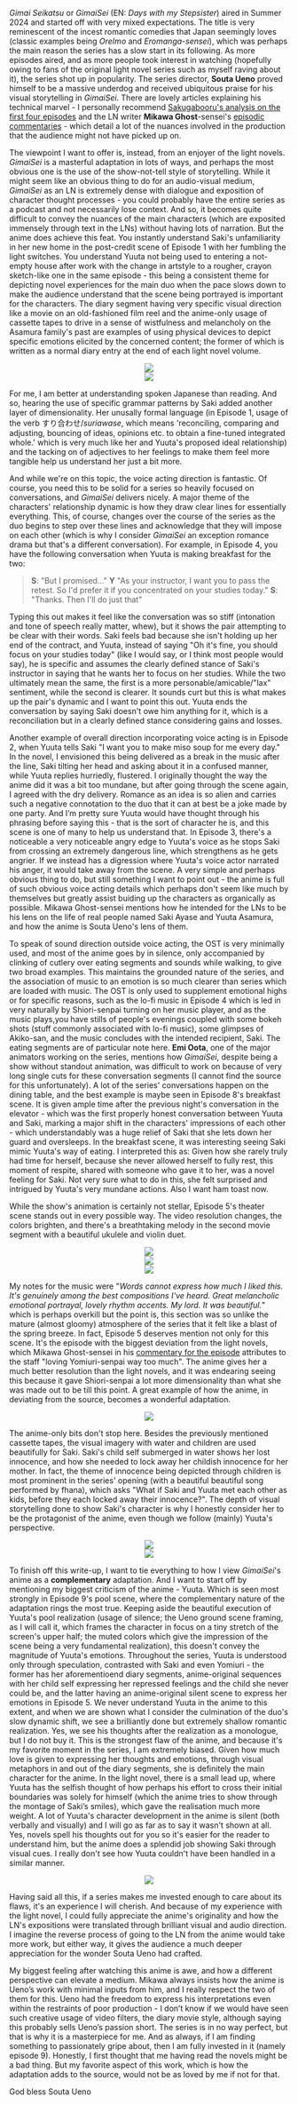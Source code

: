*Gimai Seikatsu* or *GimaiSei* (EN: *Days with my Stepsister*) aired in Summer 2024 and started off with very mixed expectations. The title is very reminescent of the incest romantic comedies that Japan seemingly loves (classic examples being *OreImo* and *Eromanga-sensei*), which was perhaps the main reason the series has a slow start in its following. As more episodes aired, and as more people took interest in watching (hopefully owing to fans of the original light novel series such as myself raving about it), the series shot up in popularity. The series director, **Souta Ueno** proved himself to be a massive underdog and received ubiquitous praise for his visual storytelling in *GimaiSei*. There are lovely articles explaining his technical marvel - I personally recommend [Sakugabooru's analysis on the first four episodes](https://blog.sakugabooru.com/2024/08/01/gimai-seikatsu/) and the LN writer **Mikawa Ghost**-sensei's [episodic commentaries](https://x.com/mikawaghost/status/1808863069390680504) - which detail a lot of the nuances involved in the production that the audience might not have picked up on.

The viewpoint I want to offer is, instead, from an enjoyer of the light novels. *GimaiSei* is a masterful adaptation in lots of ways, and perhaps the most obvious one is the use of the show-not-tell style of storytelling. While it might seem like an obvious thing to do for an audio-visual medium, *GimaiSei* as an LN is extremely dense with dialogue and exposition of character thought processes - you could probably have the entire series as a podcast and not necessarily lose context. And so, it becomes quite difficult to convey the nuances of the main characters (which are exposited immensely through text in the LNs) without having lots of narration. But the anime does achieve this feat. You instantly understand Saki's unfamiliarity in her new home in the post-credit scene of Episode 1 with her fumbling the light switches. You understand Yuuta not being used to entering a not-empty house after work with the change in artstyle to a rougher, crayon sketch-like one in the same episode - this being a consistent theme for depicting novel experiences for the main duo when the pace slows down to make the audience understand that the scene being portrayed is important for the characters. The diary segment having very specific visual direction like a movie on an old-fashioned film reel and the anime-only usage of cassette tapes to drive in a sense of wistfulness and melancholy on the Asamura family's past are examples of using physical devices to depict specific emotions elicited by the concerned content; the former of which is written as a normal diary entry at the end of each light novel volume. 

<div align="center" style={{marginBottom: '-10px', marginTop: '-10px'}}>
  <img src="/images/blog/gimaisei/image1.webp" className="rounded-xl" />
</div>
<div align="center" style={{marginBottom: '-10px', marginTop: '-10px'}}>
  <img src="/images/blog/gimaisei/image2.webp" className="rounded-xl" />
</div>

For me, I am better at understanding spoken Japanese than reading. And so, hearing the use of specific grammar patterns by Saki added another layer of dimensionality. Her unusally formal language (in Episode 1, usage of the verb すり合わせ/*suriawase*, which means 'reconciling, comparing and adjusting, bouncing of ideas, opinions etc. to obtain a fine-tuned integrated whole.' which is very much like her and Yuuta's proposed ideal relationship) and the tacking on of adjectives to her feelings to make them feel more tangible help us understand her just a bit more. 

And while we're on this topic, the voice acting direction is fantastic. Of course, you need this to be solid for a series so heavily focused on conversations, and *GimaiSei* delivers nicely. A major theme of the characters' relationship dynamic is how they draw clear lines for essentially everything. This, of course, changes over the course of the series as the duo begins to step over these lines and acknowledge that they will impose on each other (which is why I consider *GimaiSei* an exception romance drama but that's a different conversation). For example, in Episode 4, you have the following conversation when Yuuta is making breakfast for the two:

> **S**: "But I promised..."
>**Y** "As your instructor, I want you to pass the retest. So I'd prefer it if you concentrated on your studies today."
>**S**: "Thanks. Then I'll do just that"

Typing this out makes it feel like the conversation was so stiff (intonation and tone of speech really matter, whew), but it shows the pair attempting to be clear with their words. Saki feels bad because she isn't holding up her end of the contract, and Yuuta, instead of saying "Oh it's fine, you should focus on your studies today" (like I would say, or I think most people would say), he is specific and assumes the clearly defined stance of Saki's instructor in saying that he wants her to focus on her studies. While the two ultimately mean the same, the first is a more personable/amicable/"lax" sentiment, while the second is clearer. It sounds curt but this is what makes up the pair's dynamic and I want to point this out. Yuuta ends the conversation by saying Saki doesn't owe him anything for it, which is a reconciliation but in a clearly defined stance considering gains and losses. 

Another example of overall direction incorporating voice acting is in Episode 2, when Yuuta tells Saki "I want you to make miso soup for me every day." In the novel, I envisioned this being delivered as a break in the music after the line, Saki tilting her head and asking about it in a confused manner, while Yuuta replies hurriedly, flustered. I originally thought the way the anime did it was a bit too mundane, but after going through the scene again, I agreed with the dry delivery. Romance as an idea is so alien and carries such a negative connotation to the duo that it can at best be a joke made by one party. And I’m pretty sure Yuuta would have thought through his phrasing before saying this - that is the sort of character he is, and this scene is one of many to help us understand that. In Episode 3, there's a noticeable a very noticeable angry edge to Yuuta's voice as he stops Saki from crossing an extremely dangerous line, which strengthens as he gets angrier. If we instead has a digression where Yuuta's voice actor narrated his anger, it would take away from the scene. A very simple and perhaps obvious thing to do, but still something I want to point out - the anime is full of such obvious voice acting details which perhaps don't seem like much by themselves but greatly assist buiding up the characters as organically as possible. Mikawa Ghost-sensei mentions how he intended for the LNs to be his lens on the life of real people named Saki Ayase and Yuuta Asamura, and how the anime is Souta Ueno's lens of them. 

To speak of sound direction outside voice acting, the OST is very minimally used, and most of the anime goes by in silence, only accompanied by clinking of cutlery over eating segments and sounds while walking, to give two broad examples. This maintains the grounded nature of the series, and the association of music to an emotion is so much clearer than series which are loaded with music. The OST is only used to supplement emotional highs or for specific reasons, such as the lo-fi music in Episode 4 which is led in very naturally by Shiori-senpai turning on her music player, and as the music plays,you have stills of people's evenings coupled with some bokeh shots (stuff commonly associated with lo-fi music), some glimpses of Akiko-san, and the music concludes with the intended recipient, Saki. The eating segments are of particular note here. **Emi Oota**, one of the major animators working on the series, mentions how *GimaiSei*, despite being a show without standout animation, was difficult to work on because of very long single cuts for these conversation segments (I cannot find the source for this unfortunately). A lot of the series' conversations happen on the dining table, and the best example is maybe seen in Episode 8's breakfast scene. It is given ample time after the previous night's conversation in the elevator - which was the first properly honest conversation between Yuuta and Saki, marking a major shift in the characters' impressions of each other - which understandably was a huge relief of Saki that she lets down her guard and oversleeps. In the breakfast scene, it was interesting seeing Saki mimic Yuuta's way of eating. I interpreted this as: Given how she rarely truly had time for herself, because she never allowed herself to fully rest, this moment of respite, shared with someone who gave it to her, was a novel feeling for Saki. Not very sure what to do in this, she felt surprised and intrigued by Yuuta's very mundane actions. Also I want ham toast now.

While the show's animation is certainly not stellar, Episode 5's theater scene stands out in every possible way. The video resolution changes, the colors brighten, and there's a breathtaking melody in the second movie segment with a beautiful ukulele and violin duet. 

<div align="center" style={{marginBottom: '-10px', marginTop: '-10px'}}>
  <img src="/images/blog/gimaisei/image3.webp" className="rounded-xl" />
</div>
<div align="center" style={{marginBottom: '-10px', marginTop: '-10px'}}>
  <img src="/images/blog/gimaisei/image4.webp" className="rounded-xl" />
</div>
<div align="center" style={{marginBottom: '-10px', marginTop: '-10px'}}>
  <img src="/images/blog/gimaisei/image5.webp" className="rounded-xl" />
</div>

My notes for the music were "*Words cannot express how much I liked this. It's genuinely among the best compositions I've heard. Great melancholic emotional portrayal, lovely rhythm accents. My lord. It was beautiful.*" which is perhaps overkill but the point is, this section was so unlike the mature (almost gloomy) atmosphere of the series that it felt like a blast of the spring breeze. In fact, Episode 5 deserves mention not only for this scene. It's the episode with the biggest deviation from the light novels, which Mikawa Ghost-sensei in his [commentary for the episode](https://x.com/mikawaghost/status/1819010695134081224) attributes to the staff "loving Yomiuri-senpai way too much". The anime gives her a much better resolution than the light novels, and it was endearing seeing this because it gave Shiori-senpai a lot more dimensionality than what she was made out to be till this point. A great example of how the anime, in deviating from the source, becomes a wonderful adaptation. 

<div align="center" style={{marginBottom: '-10px', marginTop: '-10px'}}>
  <img src="/images/blog/gimaisei/image6.webp" className="rounded-xl" />
</div>

The anime-only bits don't stop here. Besides the previously mentioned cassette tapes, the visual imagery with water and children are used beautifully for Saki. Saki's child self submerged in water shows her lost innocence, and how she needed to lock away her childish innocence for her mother. In fact, the theme of innocence being depicted through children is most prominent in the series' opening (with a beautiful beautiful song performed by fhana), which asks "What if Saki and Yuuta met each other as kids, before they each locked away their innocence?". The depth of visual storytelling done to show Saki's character is why I honestly consider her to be the protagonist of the anime, even though we follow (mainly) Yuuta's perspective. 

<div align="center" style={{marginBottom: '-10px', marginTop: '-10px'}}>
  <img src="/images/blog/gimaisei/image7.webp" className="rounded-xl" />
</div>
<div align="center" style={{marginBottom: '-10px', marginTop: '-10px'}}>
  <img src="/images/blog/gimaisei/image8.webp" className="rounded-xl" />
</div>

To finish off this write-up, I want to tie everything to how I view *GimaiSei*'s anime as a **complementary** adaptation. And I want to start off by mentioning my biggest criticism of the anime - Yuuta. Which is seen most strongly in Episode 9's pool scene, where the complementary nature of the adaptation rings the most true. Keeping aside the beautiful execution of Yuuta's pool realization (usage of silence; the Ueno ground scene framing, as I will call it, which frames the character in focus on a tiny stretch of the screen's upper half; the muted colors which give the impression of the scene being a very fundamental realization), this doesn't convey the magnitude of Yuuta's emotions. Throughout the series, Yuuta is understood only through speculation, contrasted with Saki and even Yomiuri - the former has her aforementioend diary segments, anime-original sequences with her child self expressing her repressed feelings and the child she never could be, and the latter having an anime-original silent scene to express her emotions in Episode 5. We never understand Yuuta in the anime to this extent, and when we are shown what I consider the culmination of the duo's slow dynamic shift, we see a brilliantly done but extremely shallow romantic realization. Yes, we see his thoughts after the realization as a monologue, but I do not buy it. This is the strongest flaw of the anime, and because it's my favorite moment in the series, I am extremely biased. Given how much love is given to expressing her thoughts and emotions, through visual metaphors in and out of the diary segments, she is definitely the main character for the anime. In the light novel, there is a small lead up, where Yuuta has the selfish thought of how perhaps his effort to cross their initial boundaries was solely for himself (which the anime tries to show through the montage of Saki’s smiles), which gave the realisation much more weight. A lot of Yuuta's character development in the anime is silent (both verbally and visually) and I will go as far as to say it wasn't shown at all. Yes, novels spell his thoughts out for you so it's easier for the reader to understand him, but the anime does a splendid job showing Saki through visual cues. I really don't see how Yuuta couldn't have been handled in a similar manner.

<div align="center" style={{marginBottom: '-10px', marginTop: '-10px'}}>
  <img src="/images/blog/gimaisei/image9.webp" className="rounded-xl" />
</div>

Having said all this, if a series makes me invested enough to care about its flaws, it's an experience I will cherish. And because of my experience with the light novel, I could fully appreciate the anime's originality and how the LN's expositions were translated through brilliant visual and audio direction. I imagine the reverse process of going to the LN from the anime would take more work, but either way, it gives the audience a much deeper appreciation for the wonder Souta Ueno had crafted. 

My biggest feeling after watching this anime is awe, and how a different perspective can elevate a medium. Mikawa always insists how the anime is Ueno’s work with minimal inputs from him, and I really respect the two of them for this. Ueno had the freedom to express his interpretations even within the restraints of poor production - I don’t know if we would have seen such creative usage of video filters, the diary movie style, although saying this probably sells Ueno’s passion short. The series is in no way perfect, but that is why it is a masterpiece for me. And as always, if I am finding something to passionately gripe about, then I am fully invested in it (namely episode 9). Honestly, I first thought that me having read the novels might be a bad thing. But my favorite aspect of this work, which is how the adaptation adds to the source, would not be as loved by me if not for that.

God bless Souta Ueno
